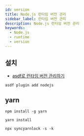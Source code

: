 ```yaml
---
id: version
title: Node.js 런타임 버전 관리
sidebar_label: 런타임 버전 관리
description: Node.js 런타임 버전 관리
keywords:
  - Node.js
  - runtime
  - version
---
```


## 설치

- [asdf로 런타임 버전 관리하기](/docs/lang/etc/command-line-tools/version/asdf.mdx#플러그인)

```shell
asdf plugin add nodejs
```

## yarn

```shell
npm install -g yarn
```

```shell
yarn install
```

```shell
npx syncyarnlock -s -k
```
